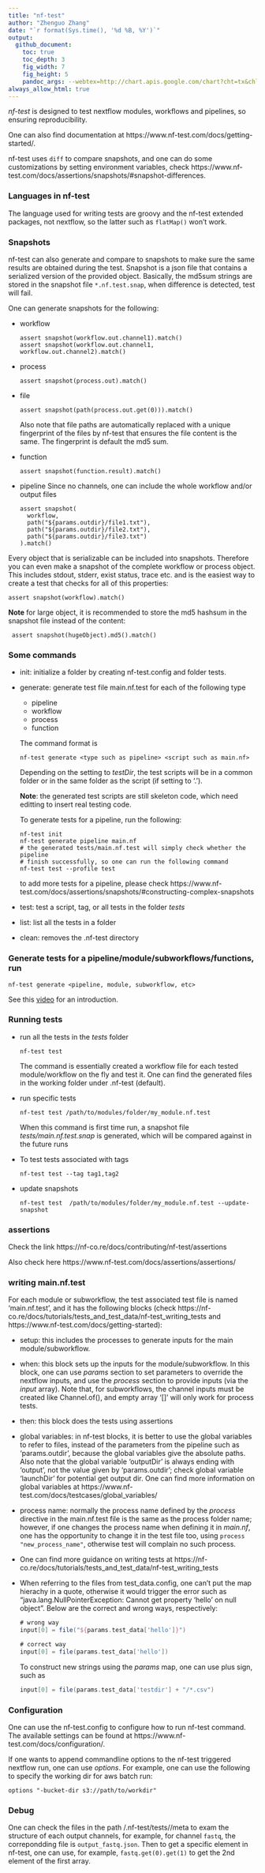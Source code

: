 ```yaml
---
title: "nf-test"
author: "Zhenguo Zhang"
date: "`r format(Sys.time(), '%d %B, %Y')`"
output:
  github_document:
    toc: true
    toc_depth: 3
    fig_width: 7
    fig_height: 5
    pandoc_args: --webtex=http://chart.apis.google.com/chart?cht=tx&chl=
always_allow_html: true
---
```



*nf-test* is designed to test nextflow modules, workflows and pipelines,
so ensuring reproducibility.

One can also find documentation at https://www.nf-test.com/docs/getting-started/.

nf-test uses `diff` to compare snapshots, and one can do some customizations
by setting environment variables, check https://www.nf-test.com/docs/assertions/snapshots/#snapshot-differences.

### Languages in nf-test

The language used for writing tests are groovy and the nf-test extended
packages, not nextflow, so the latter such as `flatMap()` won't work.


### Snapshots

nf-test can also generate and compare to snapshots to make sure the same results
are obtained during the test. Snapshot is a json file that contains a serialized version of the provided object.
Basically, the md5sum strings are stored in the
snapshot file `*.nf.test.snap`, when difference is detected, test will fail.

One can generate snapshots for the following:

- workflow
  ```
  assert snapshot(workflow.out.channel1).match()
  assert snapshot(workflow.out.channel1, workflow.out.channel2).match()
  ```

- process
  ```
  assert snapshot(process.out).match()
  ```

- file
  ```
  assert snapshot(path(process.out.get(0))).match()
  ```
  
  Also note that file paths are automatically replaced with a unique fingerprint
  of the files by nf-test that ensures the file content is the same. 
  The fingerprint is default the md5 sum.

- function
  ```
  assert snapshot(function.result).match()
  ```

- pipeline
  Since no channels, one can include the whole workflow and/or output files
  ```
  assert snapshot(
    workflow,
    path("${params.outdir}/file1.txt"),
    path("${params.outdir}/file2.txt"),
    path("${params.outdir}/file3.txt")
  ).match()
  ```

Every object that is serializable can be included into snapshots. Therefore you can even make a snapshot of the complete workflow or process object. This includes stdout, stderr, exist status, trace etc. and is the easiest way to create a test that checks for all of this properties:

```
assert snapshot(workflow).match()
```


**Note** for large object, it is recommended to store the md5 hashsum in
the snapshot file instead of the content:

```
 assert snapshot(hugeObject).md5().match()
```



### Some commands

- init: initialize a folder by creating nf-test.config and folder tests.

- generate: generate test file main.nf.test for each of the following type
  + pipeline
  + workflow
  + process
  + function
  
  The command format is
  
  ```
  nf-test generate <type such as pipeline> <script such as main.nf>
  ```
  Depending on the setting to *testDir*, the test scripts will be in
  a common folder or in the same folder as the script (if setting to '.').

  **Note**: the generated test scripts are still skeleton code, which need
  editting to insert real testing code.
  
  To generate tests for a pipeline, run the following:
  
  ```
  nf-test init
  nf-test generate pipeline main.nf
  # the generated tests/main.nf.test will simply check whether the pipeline
  # finish successfully, so one can run the following command
  nf-test test --profile test
  ```
  
  to add more tests for a pipeline, please check https://www.nf-test.com/docs/assertions/snapshots/#constructing-complex-snapshots
  
- test: test a script, tag, or all tests in the folder *tests*

- list: list all the tests in a folder

- clean: removes the .nf-test directory


### Generate tests for a pipeline/module/subworkflows/functions, run

```
nf-test generate <pipeline, module, subworkflow, etc>
```

See this [video](https://www.youtube.com/watch?v=K9B7JRkMpQ4) for an introduction.


### Running tests

- run all the tests in the *tests* folder

  ```
  nf-test test
  ```
  
  The command is essentially created a workflow file for each tested module/workflow
  on the fly and test it. One can find the generated files in the working folder
  under .nf-test (default).

- run specific tests

  ```
  nf-test test /path/to/modules/folder/my_module.nf.test
  ```
  
  When this command is first time run, a snapshot file *tests/main.nf.test.snap* is generated,
  which will be compared against in the future runs

- To test tests associated with tags

  ```
  nf-test test --tag tag1,tag2
  ```

- update snapshots


  ```
  nf-test test  /path/to/modules/folder/my_module.nf.test --update-snapshot
  ```

### assertions

Check the link https://nf-co.re/docs/contributing/nf-test/assertions

Also check here https://www.nf-test.com/docs/assertions/assertions/

### writing main.nf.test

For each module or subworkflow, the test associated test file is named 'main.nf.test',
and it has the following blocks (check https://nf-co.re/docs/tutorials/tests_and_test_data/nf-test_writing_tests and https://www.nf-test.com/docs/getting-started):

- setup: this includes the processes to generate inputs for the main module/subworkflow.

- when: this block sets up the inputs for the module/subworkflow. In this block, one can
  use *params* section to set parameters to override the nextflow inputs, and use the
  *process* section to provide inputs (via the *input* array).
  Note that, for subworkflows, the channel inputs must be created like
  Channel.of(), and empty array '[]' will only work for process tests.

- then: this block does the tests using assertions

- global variables: in nf-test blocks, it is better to use the global variables to refer to files, 
    instead of the parameters from the pipeline such as 'params.outdir', 
    because the global variables give the absolute paths. 
    Also note that the global variable 'outputDir' is always ending with 'output',
    not the value given by 'params.outdir'; check global variable 'launchDir' for 
    potential get output dir. One can find more information on global variables at
    https://www.nf-test.com/docs/testcases/global_variables/

- process name: normally the process name defined by the *process* directive in the main.nf.test
    file is the same as the process folder name; however, if one changes the process name
    when defining it in *main.nf*, one has the opportunity to change it in the test
    file too, using `process "new_process_name"`, otherwise test will complain no
    such process.

- One can find more guidance on writing tests at https://nf-co.re/docs/tutorials/tests_and_test_data/nf-test_writing_tests


- When referring to the files from test_data.config, one can't put the map hierachy
  in a quote, otherwise it would trigger the error such as "java.lang.NullPointerException:
  Cannot get property 'hello' on null object". Below are the correct and wrong ways, respectively:
  
  ```groovy
  # wrong way
  input[0] = file("${params.test_data['hello']}")
  ```
  
  ```groovy
  # correct way
  input[0] = file(params.test_data['hello'])
  ```
  
  To construct new strings using the *params* map, one can use plus sign, such as
  
  ```groovy
  input[0] = file(params.test_data['testdir'] + "/*.csv")
  ```

### Configuration

One can use the nf-test.config to configure how to run nf-test command.
The available settings can be found at https://www.nf-test.com/docs/configuration/.

If one wants to append commandline options to the nf-test triggered nextflow run,
one can use *options*. For example, one can use the following to specify
the working dir for aws batch run:

```
options "-bucket-dir s3://path/to/workdir"
```


  
### Debug

One can check the files in the path <launchDir>/.nf-test/tests/<hash-tag>/meta to exam
the structure of each output channels, for example, for channel `fastq`, the correpondding
file is `output_fastq.json`. Then to get a specific element in nf-test, one can use, for example,
`fastq.get(0).get(1)` to get the 2nd element of the first array.

